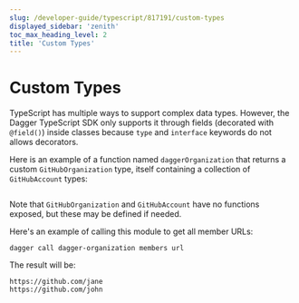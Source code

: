 ```yaml
---
slug: /developer-guide/typescript/817191/custom-types
displayed_sidebar: 'zenith'
toc_max_heading_level: 2
title: 'Custom Types'
---
```



# Custom Types

<PartialExperimentalDocs />

TypeScript has multiple ways to support complex data types. However, the Dagger TypeScript SDK only supports it through fields (decorated with `@field()`) inside classes because `type` and `interface` keywords do not allows decorators.

Here is an example of a function named `daggerOrganization` that returns a custom `GitHubOrganization` type, itself containing a collection of `GitHubAccount` types:

```typescript file=./snippets/custom-types/index.ts
```

Note that `GitHubOrganization` and `GitHubAccount` have no functions exposed, but these may be defined if needed.

Here's an example of calling this module to get all member URLs:

```shell
dagger call dagger-organization members url
```

The result will be:

```shell
https://github.com/jane
https://github.com/john
```
